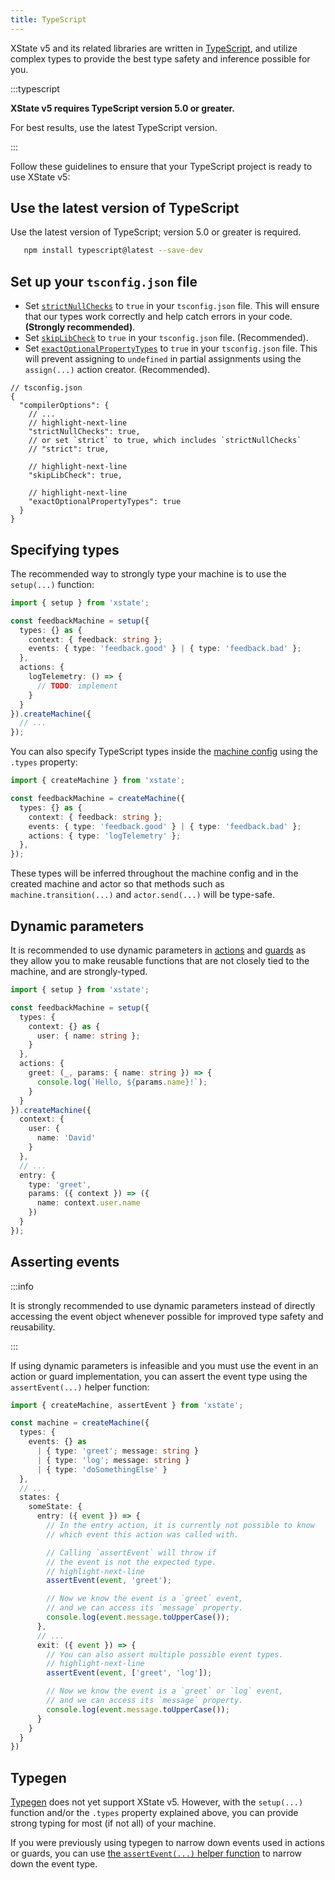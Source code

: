 ```yaml
---
title: TypeScript
---
```


XState v5 and its related libraries are written in [TypeScript](https://www.typescriptlang.org), and utilize complex types to provide the best type safety and inference possible for you. 

:::typescript

**XState v5 requires TypeScript version 5.0 or greater.** 

For best results, use the latest TypeScript version.

:::

Follow these guidelines to ensure that your TypeScript project is ready to use XState v5:

## Use the latest version of TypeScript

Use the latest version of TypeScript; version 5.0 or greater is required.

```bash
   npm install typescript@latest --save-dev
```

## Set up your `tsconfig.json` file

- Set [`strictNullChecks`](https://www.typescriptlang.org/tsconfig#strictNullChecks) to `true` in your `tsconfig.json` file. This will ensure that our types work correctly and help catch errors in your code. **(Strongly recommended)**.
- Set [`skipLibCheck`](https://www.typescriptlang.org/tsconfig#skipLibCheck) to `true` in your `tsconfig.json` file. (Recommended).
- Set [`exactOptionalPropertyTypes`](https://www.typescriptlang.org/tsconfig#exactOptionalPropertyTypes) to `true` in your `tsconfig.json` file. This will prevent assigning to `undefined` in partial assignments using the `assign(...)` action creator. (Recommended).

```json5
// tsconfig.json
{
  "compilerOptions": {
    // ...
    // highlight-next-line
    "strictNullChecks": true,
    // or set `strict` to true, which includes `strictNullChecks`
    // "strict": true,

    // highlight-next-line
    "skipLibCheck": true,

    // highlight-next-line
    "exactOptionalPropertyTypes": true
  }
}
```

## Specifying types

The recommended way to strongly type your machine is to use the `setup(...)` function:

```ts
import { setup } from 'xstate';

const feedbackMachine = setup({
  types: {} as {
    context: { feedback: string };
    events: { type: 'feedback.good' } | { type: 'feedback.bad' };
  },
  actions: {
    logTelemetry: () => {
      // TODO: implement
    }
  }
}).createMachine({
  // ...
});
```

You can also specify TypeScript types inside the [machine config](machines.mdx) using the `.types` property:

```ts
import { createMachine } from 'xstate';

const feedbackMachine = createMachine({
  types: {} as {
    context: { feedback: string };
    events: { type: 'feedback.good' } | { type: 'feedback.bad' };
    actions: { type: 'logTelemetry' };
  },
});
```

These types will be inferred throughout the machine config and in the created machine and actor so that methods such as `machine.transition(...)` and `actor.send(...)` will be type-safe.

## Dynamic parameters

It is recommended to use dynamic parameters in [actions](./actions.mdx) and [guards](./guards.mdx) as they allow you to make reusable functions that are not closely tied to the machine, and are strongly-typed.

```ts
import { setup } from 'xstate';

const feedbackMachine = setup({
  types: {
    context: {} as {
      user: { name: string };
    }
  },
  actions: {
    greet: (_, params: { name: string }) => {
      console.log(`Hello, ${params.name}!`);
    }
  }
}).createMachine({
  context: {
    user: {
      name: 'David'
    }
  },
  // ...
  entry: {
    type: 'greet',
    params: ({ context }) => ({
      name: context.user.name
    })
  }
});
```

## Asserting events

:::info

It is strongly recommended to use dynamic parameters instead of directly accessing the event object whenever possible for improved type safety and reusability.

:::

If using dynamic parameters is infeasible and you must use the event in an action or guard implementation, you can assert the event type using the `assertEvent(...)` helper function:

```ts
import { createMachine, assertEvent } from 'xstate';

const machine = createMachine({
  types: {
    events: {} as
      | { type: 'greet'; message: string }
      | { type: 'log'; message: string }
      | { type: 'doSomethingElse' }
  },
  // ...
  states: {
    someState: {
      entry: ({ event }) => {
        // In the entry action, it is currently not possible to know
        // which event this action was called with.

        // Calling `assertEvent` will throw if
        // the event is not the expected type.
        // highlight-next-line
        assertEvent(event, 'greet');

        // Now we know the event is a `greet` event,
        // and we can access its `message` property.
        console.log(event.message.toUpperCase());
      },
      // ...
      exit: ({ event }) => {
        // You can also assert multiple possible event types.
        // highlight-next-line
        assertEvent(event, ['greet', 'log']);

        // Now we know the event is a `greet` or `log` event,
        // and we can access its `message` property.
        console.log(event.message.toUpperCase());
      }
    }
  }
})
```

## Typegen

[Typegen](/docs/developer-tools#xstate-typegen-files) does not yet support XState v5. However, with the `setup(...)` function and/or the `.types` property explained above, you can provide strong typing for most (if not all) of your machine.

If you were previously using typegen to narrow down events used in actions or guards, you can use [the `assertEvent(...)` helper function](#asserting-events) to narrow down the event type.

